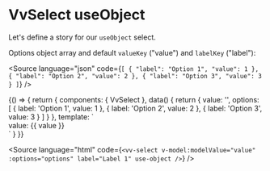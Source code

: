 
<Meta title="Components/Select/Props/useObject" />

# VvSelect useObject

Let's define a story for our `useObject` select.

Options object array and default `valueKey` ("value") and `labelKey` ("label"):

<Source
	language="json"
	code={`[
	{
		"label": "Option 1",
		"value": 1
	},
	{
		"label": "Option 2",
		"value": 2
	},
	{
		"label": "Option 3",
		"value": 3
	}
]`}
/>

<Canvas>
	<Story name="useObject">
		{() => {
			return {
				components: { VvSelect },
				data() {
					return {
						value: '',
						options: [
							{
								label: 'Option 1',
								value: 1
							},
							{
								label: 'Option 2',
								value: 2
							},
							{
								label: 'Option 3',
								value: 3
							}
						]
					}
				},
				template: `<div class="w-1/2">
						<vv-select v-model:modelValue="value" :options="options" label="Label 1" use-object />
						value: {{ value }}
					</div>`
			}
		}}
	</Story>
</Canvas>

<Source
	language="html"
	code={`<vv-select v-model:modelValue="value" :options="options" label="Label 1" use-object />`}
/>
